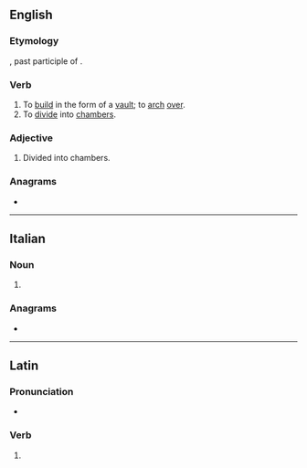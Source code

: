 ==English==

===Etymology===
{{etyl|la|en}} {{lena}} {{m|la|cameratus}}, past participle of {{m|la|camerare}}.

===Verb===
{{en-verb|camerat}}

# To [[build]] in the form of a [[vault]]; to [[arch]] [[over]].
# To [[divide]] into [[chamber]]s.

===Adjective===
{{en-adj|-}}

# Divided into chambers.

{{Webster 1913}}

===Anagrams===
* {{anagrams|en|macerate|racemate}}

----

==Italian==

===Noun===
{{head|it|noun plural form|g=f}}

# {{plural of|camerata|lang=it}}

===Anagrams===
* {{l|it|macerate}}

----

==Latin==

===Pronunciation===
* {{la-IPA|camerāte}}

===Verb===
{{la-verb-form|camerāte}}

# {{inflection of|camerō||2|p|pres|actv|imp|lang=la}}